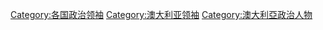 [[Category:各国政治领袖|Category:各国政治领袖]]
[[Category:澳大利亚领袖|Category:澳大利亚领袖]]
[[Category:澳大利亞政治人物|Category:澳大利亞政治人物]]